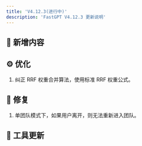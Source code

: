 ```yaml
---
title: 'V4.12.3(进行中)'
description: 'FastGPT V4.12.3 更新说明'
---
```


  
## 🚀 新增内容


## ⚙️ 优化

1. 纠正 RRF 权重合并算法，使用标准 RRF 权重公式。

## 🐛 修复

1. 单团队模式下，如果用户离开，则无法重新进入团队。

## 🔨 工具更新
